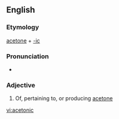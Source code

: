 ==English==

===Etymology===
[[acetone]] + [[-ic]]

===Pronunciation===
* {{a|RP}} {{IPA|/ˈæsɛˌtɒnɪk/|lang=en}}
{{audio|En-uk-acetonic.ogg|Audio (UK)|lang=en}}

===Adjective===
{{en-adj}}

# Of, pertaining to, or producing [[acetone]]

[[vi:acetonic]]